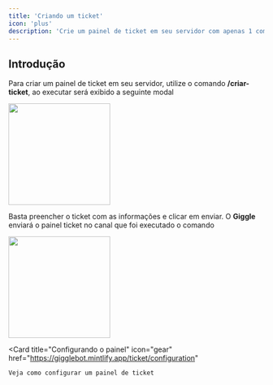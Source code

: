 ```yaml
---
title: 'Criando um ticket'
icon: 'plus'
description: 'Crie um painel de ticket em seu servidor com apenas 1 comando'
---
```


## Introdução

Para criar um painel de ticket em seu servidor, utilize o comando **/criar-ticket**, ao executar será exibido a seguinte modal

<img height="200" src="../../images/tickets/ticket.png" />

Basta preencher o ticket com as informações e clicar em enviar. O **Giggle** enviará o painel ticket no canal que foi executado o comando

<img height="200" src="../../images/tickets/panel.png" />

<Card
    title="Configurando o painel"
    icon="gear"
    href="https://gigglebot.mintlify.app/ticket/configuration"
  >
    Veja como configurar um painel de ticket
</Card>